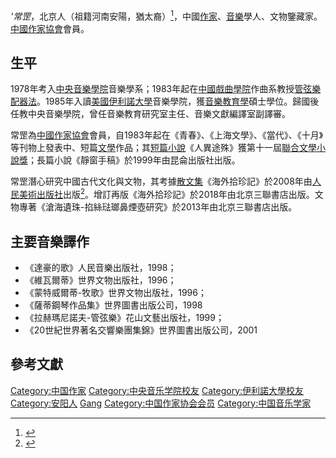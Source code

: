 '''常罡''，北京人（祖籍河南安陽，猶太裔）<ref>{{cite web |title=常罡_中国作家网 |url=http://www.chinawriter.com.cn/zxhy/member/384.shtml |website=www.chinawriter.com.cn |accessdate=2019-06-17 |archive-date=2019-06-17 |archive-url=https://web.archive.org/web/20190617115527/http://www.chinawriter.com.cn/zxhy/member/384.shtml }}</ref>，中國[[作家|作家]]、[[音樂|音樂]]學人、文物鑒藏家。[[中國作家協會|中國作家協會]]會員。
==生平==
1978年考入[[中央音樂學院|中央音樂學院]]音樂學系；1983年起在[[中國戲曲學院|中國戲曲學院]]作曲系教授[[管弦樂|管弦樂]][[配器法|配器法]]。1985年入讀[[美國|美國]][[伊利諾大學|伊利諾大學]]音樂學院，獲[[音樂教育學|音樂教育學]]碩士學位。歸國後任教中央音樂學院，曾任音樂教育研究室主任、音樂文獻編譯室副譯審。

常罡為[[中國作家協會|中國作家協會]]會員，自1983年起在《青春》、《上海文學》、《當代》、《十月》等刊物上發表中、短篇[[文學|文學]]作品；其[[短篇小說|短篇小說]]《人異途殊》獲第十一屆[[聯合文學小說獎|聯合文學小說獎]]；長篇小說《靜窗手稿》於1999年由昆侖出版社出版。    

常罡潛心研究中國古代文化與文物，其考據[[散文集|散文集]]《海外拾珍記》於2008年由[[人民美術出版社|人民美術出版社]]出版<ref>{{Cite web |url=http://finance.sina.com.cn/roll/20080719/07195109931.shtml |title=常罡海外拾珍记 |access-date=2011-10-05 |archive-date=2018-09-11 |archive-url=https://web.archive.org/web/20180911152411/http://finance.sina.com.cn/roll/20080719/07195109931.shtml }}</ref>。增訂再版《海外拾珍記》於2018年由北京三聯書店出版。文物專著《滄海遺珠-掐絲琺瑯鼻煙壺研究》於2013年由北京三聯書店出版。

==主要音樂譯作==
*《達豪的歌》人民音樂出版社，1998；
*《維瓦爾蒂》世界文物出版社，1996；
*《蒙特威爾蒂-牧歌》世界文物出版社，1996；
*《薩蒂鋼琴作品集》世界圖書出版公司，1998
*《拉赫瑪尼諾夫-管弦樂》花山文藝出版社，1999；
*《20世紀世界著名交響樂團集錦》世界圖書出版公司，2001      

==參考文獻==
<references />

{{Authority control}}
{{DEFAULTSORT:Chang gang}}
[[Category:中国作家|Category:中国作家]]
[[Category:中央音乐学院校友|Category:中央音乐学院校友]]
[[Category:伊利諾大學校友|Category:伊利諾大學校友]]
[[Category:安阳人|Category:安阳人]]
[[Category:常姓|Gang]]
[[Category:中国作家协会会员|Category:中国作家协会会员]]
[[Category:中国音乐学家|Category:中国音乐学家]]